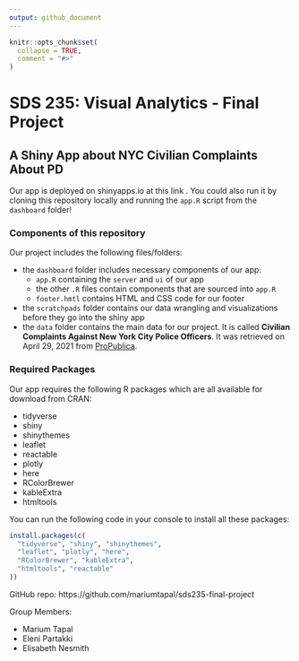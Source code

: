 ```yaml
---
output: github_document
---
```


<!-- README.md is generated from README.Rmd. Please edit that file -->

```r
knitr::opts_chunk$set(
  collapse = TRUE,
  comment = "#>"
)
```

# SDS 235: Visual Analytics - Final Project

## A Shiny App about NYC Civilian Complaints About PD

Our app is deployed on shinyapps.io at this link <add link after deploying>. You could also run it by cloning this repository locally and running the `app.R` script from the `dashboard` folder!

### Components of this repository

Our project includes the following files/folders:

- the `dashboard` folder includes necessary components of our app:
  - `app.R` containing the `server` and `ui` of our app
  - the other `.R` files contain components that are sourced into `app.R`
  - `footer.hmtl` contains HTML and CSS code for our footer
- the `scratchpads` folder contains our data wrangling and visualizations before they go into the shiny app
- the `data` folder contains the main data for our project. It is called **Civilian Complaints Against New York City Police Officers**. It was retrieved on April 29, 2021 from [ProPublica](www.propublica.org/datastore/dataset/civilian-complaints-against-new-york-city-police-officers).

### Required Packages 

Our app requires the following R packages which are all available for download from CRAN: 

- tidyverse
- shiny
- shinythemes
- leaflet
- reactable
- plotly
- here
- RColorBrewer
- kableExtra
- htmltools

You can run the following code in your console to install all these packages:

```r
install.packages(c(
  "tidyverse", "shiny", "shinythemes",
  "leaflet", "plotly", "here",
  "RColorBrewer", "kableExtra",
  "htmltools", "reactable"
))
```

GitHub repo: https://github.com/mariumtapal/sds235-final-project

Group Members:

- Marium Tapal
- Eleni Partakki
- Elisabeth Nesmith